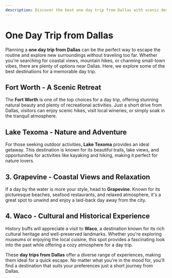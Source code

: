 ```yaml
---
description: Discover the best one day trip from Dallas with scenic destinations, exciting activities, and top recommendations for a perfect getaway.
---
```


# One Day Trip from Dallas

Planning a **one day trip from Dallas** can be the perfect way to escape the routine and explore new surroundings without traveling too far. Whether you're searching for coastal views, mountain hikes, or charming small-town vibes, there are plenty of options near Dallas. Here, we explore some of the best destinations for a memorable day trip.

## Fort Worth - A Scenic Retreat

The **Fort Worth** is one of the top choices for a day trip, offering stunning natural beauty and plenty of recreational activities. Just a short drive from Dallas, visitors can enjoy scenic hikes, visit local wineries, or simply soak in the tranquil atmosphere.

## Lake Texoma - Nature and Adventure

For those seeking outdoor activities, **Lake Texoma** provides an ideal getaway. This destination is known for its beautiful trails, lake views, and opportunities for activities like kayaking and hiking, making it perfect for nature lovers.

## 3. Grapevine - Coastal Views and Relaxation

If a day by the water is more your style, head to **Grapevine**. Known for its picturesque beaches, seafood restaurants, and relaxed atmosphere, it's a great spot to unwind and enjoy a laid-back day away from the city.

## 4. Waco - Cultural and Historical Experience

History buffs will appreciate a visit to **Waco**, a destination known for its rich cultural heritage and well-preserved landmarks. Whether you're exploring museums or enjoying the local cuisine, this spot provides a fascinating look into the past while offering a cozy atmosphere for a day trip.

These **day trips from Dallas** offer a diverse range of experiences, making them ideal for a quick escape. No matter what you're in the mood for, you'll find a destination that suits your preferences just a short journey from Dallas.
